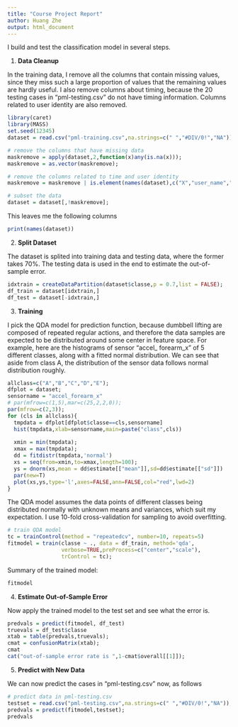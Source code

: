 ```yaml
---
title: "Course Project Report"
author: Huang Zhe
output: html_document
---
```


I build and test the classification model in several steps.

1. **Data Cleanup**

In the training data, I remove all the columns that contain missing values, since they miss such a large proportion of values that the remaining values are hardly useful. I also remove columns about timing, because the 20 testing cases in "pml-testing.csv" do not have timing information. Columns related to user identity are also removed.

```r
library(caret)
library(MASS)
set.seed(12345)
dataset = read.csv("pml-training.csv",na.strings=c(" ","#DIV/0!","NA"));

# remove the columns that have missing data
maskremove = apply(dataset,2,function(x)any(is.na(x)));
maskremove = as.vector(maskremove);

# remove the columns related to time and user identity
maskremove = maskremove | is.element(names(dataset),c("X","user_name","raw_timestamp_part_1","raw_timestamp_part_2","cvtd_timestamp","new_window","num_window"));

# subset the data
dataset = dataset[,!maskremove];
```

This leaves me the following columns
```r
print(names(dataset))
```

2. **Split Dataset** 

The dataset is splited into training data and testing data, where the former takes 70%. The testing data is used in the end to estimate the out-of-sample error.
```r
idxtrain = createDataPartition(dataset$classe,p = 0.7,list = FALSE);
df_train = dataset[idxtrain,]
df_test = dataset[-idxtrain,]
```

3. **Training** 

I pick the QDA model for prediction function, because dumbbell lifting are composed of repeated regular actions, and therefore the data samples are expected to be distributed around some center in feature space. For example, here are the histograms of sensor "accel_ forearm_x" of 5 different classes, along with a fitted normal distribution. We can see that aside from class A, the distribution of the sensor data follows normal distribution roughly.

```r
allclass=c("A","B","C","D","E");
dfplot = dataset;
sensorname = "accel_forearm_x"
# par(mfrow=c(1,5),mar=c(25,2,2,0));
par(mfrow=c(2,3));
for (cls in allclass){
  tmpdata = dfplot[dfplot$classe==cls,sensorname]
  hist(tmpdata,xlab=sensorname,main=paste("class",cls))
  
  xmin = min(tmpdata);
  xmax = max(tmpdata);
  dd = fitdistr(tmpdata,'normal')
  xs = seq(from=xmin,to=xmax,length=100);
  ys = dnorm(xs,mean = dd$estimate[["mean"]],sd=dd$estimate[["sd"]])
  par(new=T)
  plot(xs,ys,type='l',axes=FALSE,ann=FALSE,col="red",lwd=2)
}
```

The QDA model assumes the data points of different classes being distributed normally with unknown means and variances, which suit my expectation. I use 10-fold cross-validation for sampling to avoid overfitting.

```r
# train QDA model
tc = trainControl(method = "repeatedcv", number=10, repeats=5)
fitmodel = train(classe ~ ., data = df_train, method='qda', 
                 verbose=TRUE,preProcess=c("center","scale"),
                 trControl = tc);
```

Summary of the trained model:
```r
fitmodel
```

4. **Estimate Out-of-Sample Error**

Now apply the trained model to the test set and see what the error is.
```r
predvals = predict(fitmodel, df_test)
truevals = df_test$classe
xtab = table(predvals,truevals);
cmat = confusionMatrix(xtab);
cmat
cat("out-of-sample error rate is ",1-cmat$overall[[1]]);
```

5. **Predict with New Data**

We can now predict the cases in "pml-testing.csv" now, as follows
```r
# predict data in pml-testing.csv
testset = read.csv("pml-testing.csv",na.strings=c(" ","#DIV/0!","NA"));
predvals = predict(fitmodel,testset);
predvals
```













